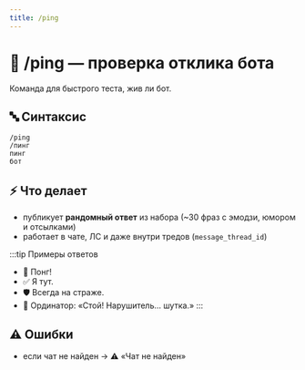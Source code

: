 ```yaml
---
title: /ping
---
```


# 🏓 /ping — проверка отклика бота

Команда для быстрого теста, жив ли бот.

## 🔤 Синтаксис
```text
/ping
/пинг
пинг
бот
````

## ⚡ Что делает

* публикует **рандомный ответ** из набора (\~30 фраз с эмодзи, юмором и отсылками)
* работает в чате, ЛС и даже внутри тредов (`message_thread_id`)

\:::tip Примеры ответов

* 🏓 Понг!
* ✅ Я тут.
* 🛡️ Всегда на страже.
* 🪪 Ординатор: «Стой! Нарушитель… шутка.»
  \:::

## ⚠️ Ошибки

* если чат не найден → ⚠️ «Чат не найден»

```
